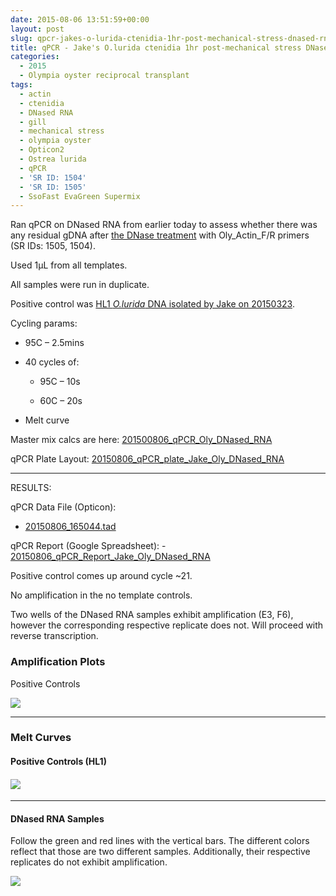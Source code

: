 ```yaml
---
date: 2015-08-06 13:51:59+00:00
layout: post
slug: qpcr-jakes-o-lurida-ctenidia-1hr-post-mechanical-stress-dnased-rna
title: qPCR - Jake's O.lurida ctenidia 1hr post-mechanical stress DNased RNA
categories:
  - 2015
  - Olympia oyster reciprocal transplant
tags:
  - actin
  - ctenidia
  - DNased RNA
  - gill
  - mechanical stress
  - olympia oyster
  - Opticon2
  - Ostrea lurida
  - qPCR
  - 'SR ID: 1504'
  - 'SR ID: 1505'
  - SsoFast EvaGreen Supermix
---
```


Ran qPCR on DNased RNA from earlier today to assess whether there was any residual gDNA after [the DNase treatment](https://robertslab.github.io/sams-notebook/2015/05/14/dnase-treatment-jakes-o-lurida-ctenidia-rna-controls-from-20150507.html) with Oly_Actin_F/R primers (SR IDs: 1505, 1504).

Used 1μL from all templates.

All samples were run in duplicate.

Positive control was [HL1 _O.lurida_ DNA isolated by Jake on 20150323](https://heareresearch.blogspot.com/2015/03/3-23-2015-ezna-dna-isolation-with-seed.html).

Cycling params:





  * 95C – 2.5mins


  * 40 cycles of:


    * 95C – 10s


    * 60C – 20s





  * Melt curve



Master mix calcs are here: [201500806_qPCR_Oly_DNased_RNA](https://docs.google.com/spreadsheets/d/1m-rsj3HRVztBFhIBsNaB95QoRT1XKY0frtplN2jhYL0/edit?usp=sharing)

qPCR Plate Layout: [20150806_qPCR_plate_Jake_Oly_DNased_RNA](https://docs.google.com/spreadsheets/d/1m0Iz6TNFUOQsDPKaPUjn5Ap2lQRlemajBg8QlWkiVp4/edit?usp=sharing)

---


RESULTS:

qPCR Data File (Opticon):

- [20150806_165044.tad](https://eagle.fish.washington.edu/Arabidopsis/qPCR/Opticon/20150806_165044.tad)

qPCR Report (Google Spreadsheet):
- [20150806_qPCR_Report_Jake_Oly_DNased_RNA](https://docs.google.com/spreadsheets/d/1Dx4Xmc2DAqd2UBoh_7dSAfmLK0Sk6pc1K8XNVxzJoFM/edit?usp=sharing)

Positive control comes up around cycle ~21.

No amplification in the no template controls.

Two wells of the DNased RNA samples exhibit amplification (E3, F6), however the corresponding respective replicate does not. Will proceed with reverse transcription.





### Amplification Plots



Positive Controls

![](https://eagle.fish.washington.edu/Arabidopsis/20150806_qPCR_Oly_mech_stress_DNAsedRNA_PosControlsAmp.JPG)



---

### Melt Curves





#### Positive Controls (HL1)





#### ![](https://eagle.fish.washington.edu/Arabidopsis/20150806_qPCR_Oly_mech_stress_DNAsedRNA_PosControlsMelt.JPG)


---

#### DNased RNA Samples



Follow the green and red lines with the vertical bars. The different colors reflect that those are two different samples. Additionally, their respective replicates do not exhibit amplification.

![](https://eagle.fish.washington.edu/Arabidopsis/20150806_qPCR_Oly_mech_stress_DNAsedRNA_Melt.JPG)
